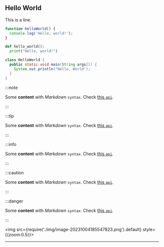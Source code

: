 



## Hello World

This is a line.



<Tabs>
<TabItem value="js" label="JavaScript">

```js
function helloWorld() {
  console.log('Hello, world!');
}
```

</TabItem>
<TabItem value="py" label="Python">

```py
def hello_world():
  print("Hello, world!")
```

</TabItem>
<TabItem value="java" label="Java">

```java
class HelloWorld {
  public static void main(String args[]) {
    System.out.println("Hello, World");
  }
}
```

</TabItem>
</Tabs>

:::note

Some **content** with _Markdown_ `syntax`. Check [this `api`](#).

:::

:::tip

Some **content** with _Markdown_ `syntax`. Check [this `api`](#).

:::

:::info

Some **content** with _Markdown_ `syntax`. Check [this `api`](#).

:::

:::caution

Some **content** with _Markdown_ `syntax`. Check [this `api`](#).

:::

:::danger

Some **content** with _Markdown_ `syntax`. Check [this `api`](#).

:::

<img src={require('./img/image-20231004185547823.png').default} style={{zoom:0.5}}>
</img>

<Figure src={require('./img/image-20231004185547823.png').default} style={{zoom:0.1}}></Figure>

---

<Figure src="./img/image-20231004185547823.png" />

<Figure src={require('./img/image-20231004185547823.png').default} style={{zoom:0.1}}></Figure>

<Figure src={require('./img/image-20231004185547823.png').default} style={{zoom:0.1}}></Figure>
